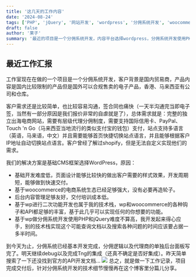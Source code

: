 ```yaml
---
title: '这几天的工作内容'
date: '2024-08-24'
tags: ['PHP', 'jQuery', '网站开发', 'wordpress', '分佣系统开发', 'woocommerce', '独立站']
draft: false
author: '莱子'
summary: '最近的项目是一个分佣系统开发，内容平台选择wordpress，分佣系统开发使用PHP、jQuery，配合woocommerce，方便客户登录管理商品、文章内容，同时wp生态强大，对我们和客户来说都是节省成本的选择，另外客户出海希望有一个多级分佣系统，不同等级的代理还需要有权限定义下级分佣比例...'
---
```


## 最近工作汇报

工作室现在在做的一个项目是一个分佣系统开发，客户背景是国内贸易商，产品内容是国内比较限制的产品但是国外可以合规售卖的电子产品，香港、马来西亚有公司和仓库。

客户需求还是比较简单，也比较容易沟通，签合同也痛快（一天半沟通完当即电子签，当然有一部分原因是我们报价非常的自虐就是了），总体需求就是：完整的独立出海电商网站，需要有层级代理分佣制度，需要支持国际信用卡、PayPal、Touch 'n Go（马来西亚当地流行的类似支付宝的钱包）支付，站点支持多语言（英语，马来语，中文）并且需要能够首页快捷切换站点语言，并且能够根据客户IP地址自动切换站点语言。客户曾经了解过shopify，但是无法自定义实现他们的需求。

我们的解决方案是基础CMS框架选择WordPress，原因：

- 基础开发难度低，页面设计能够比较快的做出客户需要的样式效果，开发周期短，能够做到快速交付。
- 基于woocommerce的电商系统生态已经足够强大，没有必要再造轮子。
- 后台内容管理足够友好，交付培训成本低。
- 基于wp进行二次功能开发也属于我的技术栈，wp和woocommerce的各种钩子和API都足够的丰富，基于此几乎可以实现任何的你想要的功能。
- 基于wp做分佣系统开发使用PHP和jQuery难度不算高，我开发起来得心应手，别的技术栈实现这个可能查询文档以及搜索各种问题的时间应该要占据一多半时间。

到今天为止，分佣系统已经基本开发完成，分佣逻辑以及代理商的单独后台面板写完了。明天继续debug以及完成Tng的集成（还真不确定是否好集成）。昨天简单搜索了一下还没找到官方的API开发文档...
![](https://picolai.oss-cn-hongkong.aliyuncs.com/img/fenyong1.png)
总之，就是做一下工作记录，项目完成交付后，针对分佣系统开发的技术细节慢慢再在这个博客里分篇儿分享。
